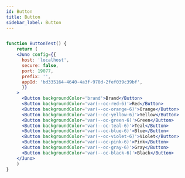 ```yaml
---
id: Button
title: Button
sidebar_label: Button
---
```


```jsx live

function ButtonTest() {
    return (
    <Juno config={{
      host: 'localhost',
      secure: false,
      port: 19077,
      prefix: '',
      appId: 'bd335164-4640-4a3f-970d-2fef039c39bf',
      }}
    >  
      <Button backgroundColor='brand'>Brand</Button>
      <Button backgroundColor='var(--oc-red-6)'>Red</Button>
      <Button backgroundColor='var(--oc-orange-6)'>Orange</Button>
      <Button backgroundColor='var(--oc-yellow-6)'>Yellow</Button>
      <Button backgroundColor='var(--oc-green-6)'>Green</Button>
      <Button backgroundColor='var(--oc-teal-6)'>Teal</Button>
      <Button backgroundColor='var(--oc-blue-6)'>Blue</Button>
      <Button backgroundColor='var(--oc-violet-6)'>Violet</Button>
      <Button backgroundColor='var(--oc-pink-6)'>Pink</Button>
      <Button backgroundColor='var(--oc-gray-6)'>Gray</Button>
      <Button backgroundColor='var(--oc-black-6)'>Black</Button>
    </Juno>
    )
}

```